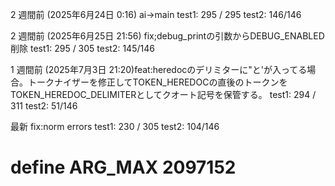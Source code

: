 2 週間前 (2025年6月24日 0:16)
ai→main
test1: 295 / 295
test2: 146/146

2 週間前 (2025年6月25日 21:56)
fix;debug_printの引数からDEBUG_ENABLED削除
test1: 295 / 305
test2: 145/146

1 週間前 (2025年7月3日 21:20)feat:heredocのデリミターに"と'が入ってる場合。トークナイザーを修正してTOKEN_HEREDOCの直後のトークンをTOKEN_HEREDOC_DELIMITERとしてクオート記号を保管する。
test1: 294 / 311
test2: 51/146

最新 fix:norm errors
test1: 230 / 305
test2: 104/146

# define ARG_MAX 2097152


